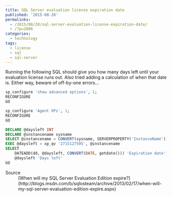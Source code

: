 ---
title: SQL Server evaluation license expiration date
published: '2015-08-28'
permalinks:
  - /2015/08/28/sql-server-evaluation-license-expiration-date/
  - /?p=2806
categories:
  - technology
tags:
  - license
  - sql
  - sql-server
---

Running the following SQL should give you how many days left until your evaluation license runs out. Also tried adding a calculation of when that date is. Either way, beware of off-by-one errors...

```sql
sp_configure 'show advanced options', 1;
RECONFIGURE
GO

sp_configure 'Agent XPs', 1;
RECONFIGURE
GO

DECLARE @daysleft INT
DECLARE @instancename sysname
SELECT @instancename = CONVERT(sysname, SERVERPROPERTY('InstanceName'))
EXEC @daysleft = xp_qv '2715127595', @instancename
SELECT
    DATEADD(dd, @daysleft, CONVERT(DATE, getdate())) 'Expiration date',
    @daysleft 'Days left'
GO
```

<Note>
  <dl>
    <dt>Source</dt>
    <dd>
      [When will my SQL Server Evaluation Edition
      expire?](http://blogs.msdn.com/b/sqlosteam/archive/2013/02/17/when-will-my-sql-server-evaluation-edition-expire.aspx)
    </dd>
  </dl>
</Note>
